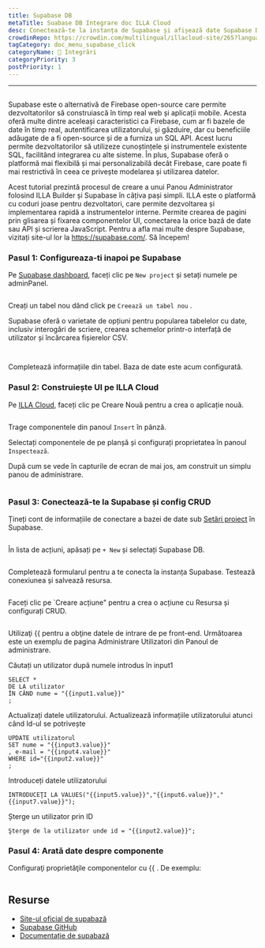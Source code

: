 ```yaml
---
title: Supabase DB
metaTitle: Suabase DB Integrare doc ILLA Cloud
desc: Conectează-te la instanța de Supabase și afișează date Supabase DB pe componente
crowdinRepo: https://crowdin.com/multilingual/illacloud-site/265?languages=ro&filter=basic&value=0
tagCategory: doc_menu_supabase_click
categoryName: 🔨 Integrări
categoryPriority: 3
postPriority: 1
---
```


* * *

## <h2 hidden>Supabase DB</h2>

Supabase este o alternativă de Firebase open-source care permite dezvoltatorilor să construiască în timp real web și aplicații mobile. Acesta oferă multe dintre aceleași caracteristici ca Firebase, cum ar fi bazele de date în timp real, autentificarea utilizatorului, și găzduire, dar cu beneficiile adăugate de a fi open-source și de a furniza un SQL API. Acest lucru permite dezvoltatorilor să utilizeze cunoștințele și instrumentele existente SQL, facilitând integrarea cu alte sisteme. În plus, Supabase oferă o platformă mai flexibilă și mai personalizabilă decât Firebase, care poate fi mai restrictivă în ceea ce privește modelarea și utilizarea datelor.

Acest tutorial prezintă procesul de creare a unui Panou Administrator folosind ILLA Builder și Supabase în câțiva pași simpli. ILLA este o platformă cu coduri joase pentru dezvoltatori, care permite dezvoltarea și implementarea rapidă a instrumentelor interne. Permite crearea de pagini prin glisarea și fixarea componentelor UI, conectarea la orice bază de date sau API și scrierea JavaScript. Pentru a afla mai multe despre Supabase, vizitați site-ul lor la <https://supabase.com/>. Să începem!

### Pasul 1: Configureaza-ti inapoi pe Supabase

Pe [Supabase dashboard](https://app.supabase.com/projects), faceți clic pe `New project` și setați numele pe adminPanel.

<img
  src='https://cdn.illacloud.com/official-website/img/docs/assemble/supabase1.png'
  alt=""
/>

Creați un tabel nou dând click pe `Creează un tabel nou` .

Supabase oferă o varietate de opțiuni pentru popularea tabelelor cu date, inclusiv interogări de scriere, crearea schemelor printr-o interfață de utilizator și încărcarea fișierelor CSV.

<img
  src='https://cdn.illacloud.com/official-website/img/docs/assemble/supabase2.png'
  alt=""
/>

<img
  src='https://cdn.illacloud.com/official-website/img/docs/assemble/supabase3.png'
  alt=""
/>

Completează informațiile din tabel. Baza de date este acum configurată.

### Pasul 2: Construiește UI pe ILLA Cloud

Pe [ILLA Cloud](https://cloud.illacloud.com), faceți clic pe Creare Nouă pentru a crea o aplicație nouă.

<img
  src='https://cdn.illacloud.com/official-website/img/docs/assemble/supabase4.png'
  alt=""
/>

Trage componentele din panoul `Insert` în pânză.

Selectați componentele de pe planșă și configurați proprietatea în panoul `Inspectează`.

După cum se vede în capturile de ecran de mai jos, am construit un simplu panou de administrare.

<img
  src='https://cdn.illacloud.com/official-website/img/docs/assemble/supabase5.png'
  alt=""
/>

### Pasul 3: Conectează-te la Supabase și config CRUD

Țineți cont de informațiile de conectare a bazei de date sub [Setări proiect](https://app.supabase.com/project/hdcfnsxpwwgboqomdrhp/settings/database) în Supabase.

<img
  src='https://cdn.illacloud.com/official-website/img/docs/assemble/supabase6.png'
  alt=""
/>

În lista de acțiuni, apăsați pe `+ New` și selectați Supabase DB.

<img
  src='https://cdn.illacloud.com/official-website/img/docs/assemble/supabase7.png'
  alt=""
/>

Completează formularul pentru a te conecta la instanța Supabase. Testează conexiunea și salvează resursa.

<img
  src='https://cdn.illacloud.com/official-website/img/docs/assemble/supabase8.png'
  alt=""
/>

Faceți clic pe \`Creare acțiune" pentru a crea o acțiune cu Resursa și configurați CRUD.

<img
  src='https://cdn.illacloud.com/official-website/img/docs/assemble/supabase9.png'
  alt=""
/>

Utilizaţi {{ pentru a obţine datele de intrare de pe front-end. Următoarea este un exemplu de pagina Administrare Utilizatori din Panoul de administrare.

Căutați un utilizator după numele introdus în input1

```
SELECT *
DE LA utilizator
ÎN CÂND nume = "{{input1.value}}"
;
```

Actualizați datele utilizatorului. Actualizează informațiile utilizatorului atunci când Id-ul se potrivește

```
UPDATE utilizatorul
SET nume = "{{input3.value}}"
, e-mail = "{{input4.value}}"
WHERE id="{{input2.value}}"
;
```

Introduceți datele utilizatorului

```
INTRODUCEŢI LA VALUES("{{input5.value}}","{{input6.value}}","{{input7.value}}");
```

Șterge un utilizator prin ID

```
Şterge de la utilizator unde id = "{{input2.value}}";
```

### Pasul 4: Arată date despre componente

Configuraţi proprietăţile componentelor cu {{ . De exemplu:

<img
  src='https://cdn.illacloud.com/official-website/img/docs/assemble/supabase10.png'
  alt=""
/>

## Resurse

-   [Site-ul oficial de supabază](https://supabase.com/)
-   [Supabase GitHub](https://github.com/supabase/supabase)
-   [Documentație de supabază](https://supabase.com/docs)
